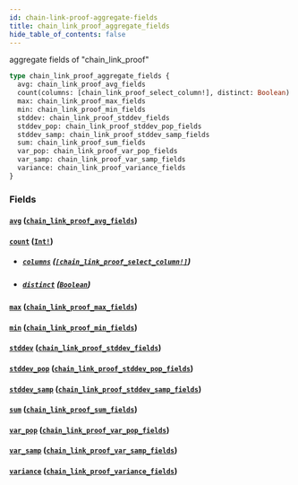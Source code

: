 ```yaml
---
id: chain-link-proof-aggregate-fields
title: chain_link_proof_aggregate_fields
hide_table_of_contents: false
---
```


aggregate fields of "chain_link_proof"

```graphql
type chain_link_proof_aggregate_fields {
  avg: chain_link_proof_avg_fields
  count(columns: [chain_link_proof_select_column!], distinct: Boolean): Int!
  max: chain_link_proof_max_fields
  min: chain_link_proof_min_fields
  stddev: chain_link_proof_stddev_fields
  stddev_pop: chain_link_proof_stddev_pop_fields
  stddev_samp: chain_link_proof_stddev_samp_fields
  sum: chain_link_proof_sum_fields
  var_pop: chain_link_proof_var_pop_fields
  var_samp: chain_link_proof_var_samp_fields
  variance: chain_link_proof_variance_fields
}
```

### Fields

#### [`avg`](#) ([`chain_link_proof_avg_fields`](/07-graphql/objects/chain-link-proof-avg-fields))

#### [`count`](#) ([`Int!`](/07-graphql/scalars/int))

- ##### [`columns`](#) ([`[chain_link_proof_select_column!]`](/07-graphql/enums/chain-link-proof-select-column))

- ##### [`distinct`](#) ([`Boolean`](/07-graphql/scalars/boolean))

#### [`max`](#) ([`chain_link_proof_max_fields`](/07-graphql/objects/chain-link-proof-max-fields))

#### [`min`](#) ([`chain_link_proof_min_fields`](/07-graphql/objects/chain-link-proof-min-fields))

#### [`stddev`](#) ([`chain_link_proof_stddev_fields`](/07-graphql/objects/chain-link-proof-stddev-fields))

#### [`stddev_pop`](#) ([`chain_link_proof_stddev_pop_fields`](/07-graphql/objects/chain-link-proof-stddev-pop-fields))

#### [`stddev_samp`](#) ([`chain_link_proof_stddev_samp_fields`](/07-graphql/objects/chain-link-proof-stddev-samp-fields))

#### [`sum`](#) ([`chain_link_proof_sum_fields`](/07-graphql/objects/chain-link-proof-sum-fields))

#### [`var_pop`](#) ([`chain_link_proof_var_pop_fields`](/07-graphql/objects/chain-link-proof-var-pop-fields))

#### [`var_samp`](#) ([`chain_link_proof_var_samp_fields`](/07-graphql/objects/chain-link-proof-var-samp-fields))

#### [`variance`](#) ([`chain_link_proof_variance_fields`](/07-graphql/objects/chain-link-proof-variance-fields))
